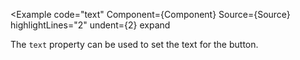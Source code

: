 
<Example
  code="text"
  Component={Component}
  Source={Source}
  highlightLines="2"
  undent={2}
  expand
>
  The `text` property can be used to set the text for the button.
</Example>

